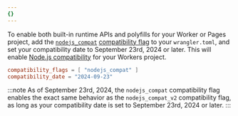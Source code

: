 ```yaml
---
{}
---
```



To enable both built-in runtime APIs and polyfills for your Worker or Pages project, add the [`nodejs_compat`](/workers/configuration/compatibility-flags/#nodejs-compatibility-flag) [compatibility flag](/workers/configuration/compatibility-flags/#nodejs-compatibility-flag) to your `wrangler.toml`, and set your compatibility date to September 23rd, 2024 or later. This will enable [Node.js compatibility](/workers/runtime-apis/nodejs/) for your Workers project.

<WranglerConfig>

```toml title="wrangler.toml"
compatibility_flags = [ "nodejs_compat" ]
compatibility_date = "2024-09-23"
```

</WranglerConfig>

:::note
As of September 23rd, 2024, the `nodejs_compat` compatibility flag enables the exact same behavior as the `nodejs_compat_v2` compatibility flag, as long as your compatibility date is set to September 23rd, 2024 or later.
:::
